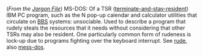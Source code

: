 (''From the [[Jargon File]]'') MS-DOS: Of a TSR ([[terminate-and-stay-resident]]) IBM PC program, such as the N pop-up calendar and calculator utilities that circulate on [[Bulletin board system|BBS]] systems: unsociable. Used to describe a program that rudely steals the resources that it needs without considering that other TSRs may also be resident. One particularly common form of rudeness is lock-up due to programs fighting over the keyboard interrupt. See [[rude]], also [[mess-dos]].